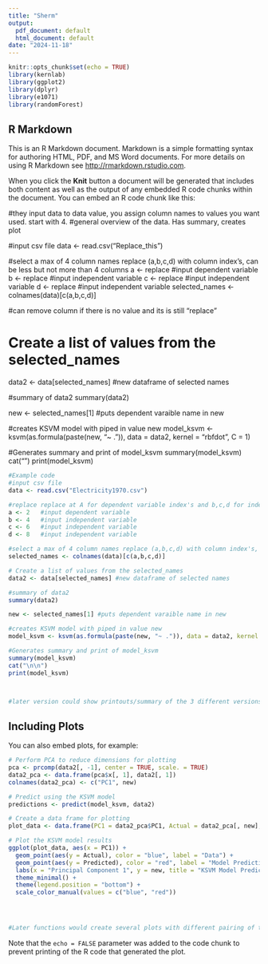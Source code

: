 ---
title: "Sherm"
output:
  pdf_document: default
  html_document: default
date: "2024-11-18"
---

```{r setup, include=FALSE}
knitr::opts_chunk$set(echo = TRUE)
library(kernlab)
library(ggplot2)
library(dplyr)
library(e1071)
library(randomForest)

```

## R Markdown

This is an R Markdown document. Markdown is a simple formatting syntax for authoring HTML, PDF, and MS Word documents. For more details on using R Markdown see <http://rmarkdown.rstudio.com>.

When you click the **Knit** button a document will be generated that includes both content as well as the output of any embedded R code chunks within the document. You can embed an R code chunk like this:



#they input data to data value, you assign column names to values you want used. start with 4.
#general overview of the data. Has summary, creates plot

#input csv file
data <- read.csv("Replace_this")

#select a max of 4 column names replace (a,b,c,d) with column index's, can  be less but not more than 4 columns
a <- replace   #input dependent variable
b <- replace   #input independent variable
c <- replace   #input independent variable
d <- replace   #input independent variable
selected_names <- colnames(data)[c(a,b,c,d)]

#can remove column if there is no value and its is still "replace"

# Create a list of values from the selected_names
data2 <- data[selected_names] #new dataframe of selected names

#summary of data2
summary(data2)

new <- selected_names[1] #puts dependent varaible name in new

#creates KSVM model with piped in value new
model_ksvm <- ksvm(as.formula(paste(new, "~ .")), data = data2, kernel = "rbfdot", C = 1)

#Generates summary and print of model_ksvm
summary(model_ksvm)
cat("\n\n") 
print(model_ksvm)


```{r cars}
#Example code
#input csv file
data <- read.csv("Electricity1970.csv")

#replace replace at A for dependent variable index's and b,c,d for independents
a <- 2   #input dependent variable
b <- 4   #input independent variable
c <- 6   #input independent variable
d <- 8   #input independent variable

#select a max of 4 column names replace (a,b,c,d) with column index's, can  be less but not more than 4 columns
selected_names <- colnames(data)[c(a,b,c,d)]

# Create a list of values from the selected_names
data2 <- data[selected_names] #new dataframe of selected names

#summary of data2
summary(data2)

new <- selected_names[1] #puts dependent varaible name in new

#creates KSVM model with piped in value new
model_ksvm <- ksvm(as.formula(paste(new, "~ .")), data = data2, kernel = "rbfdot", C = 1)

#Generates summary and print of model_ksvm
summary(model_ksvm)
cat("\n\n")
print(model_ksvm)



#later version could show printouts/summary of the 3 different versions, 1&2, 1&3, 1&4. Furthermore, it could show KSVM, SVM, Linear regression and/or random forest


```

## Including Plots

You can also embed plots, for example:

```{r pressure, echo=FALSE}

# Perform PCA to reduce dimensions for plotting
pca <- prcomp(data2[, -1], center = TRUE, scale. = TRUE)
data2_pca <- data.frame(pca$x[, 1], data2[, 1])
colnames(data2_pca) <- c("PC1", new)

# Predict using the KSVM model
predictions <- predict(model_ksvm, data2)

# Create a data frame for plotting
plot_data <- data.frame(PC1 = data2_pca$PC1, Actual = data2_pca[, new], Predicted = predictions)

# Plot the KSVM model results
ggplot(plot_data, aes(x = PC1)) +
  geom_point(aes(y = Actual), color = "blue", label = "Data") +
  geom_point(aes(y = Predicted), color = "red", label = "Model Prediction") +
  labs(x = "Principal Component 1", y = new, title = "KSVM Model Prediction vs Actual Data") +
  theme_minimal() +
  theme(legend.position = "bottom") +
  scale_color_manual(values = c("blue", "red"))




#Later functions would create several plots with different pairing of the dependent to independent variables


```

Note that the `echo = FALSE` parameter was added to the code chunk to prevent printing of the R code that generated the plot.
